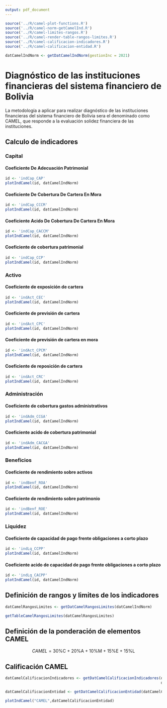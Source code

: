 ```yaml
---
output: pdf_document
---
```


<!-- FUNCIONES NECESARIAS -->
```r
source('../R/camel-plot-functions.R')
source('../R/camel-norm-getCamelInd.R')
source('../R/camel-limites-rangos.R')
source('../R/camel-render-table-rangos-limites.R')
source('../R/camel-calificacion-indicadores.R')
source('../R/camel-calificacion-entidad.R')
```

<!-- DATOS -->
```r
datCamelIndNorm <- getDatCamelIndNorm(gestionInc = 2021)
```

# Diagnóstico de las instituciones financieras del sistema financiero de Bolivia

La metodología a aplicar para realizar diagnóstico de las instituciones financieras del sistema financiero de Bolivia sera el denominado como CAMEL, que responde a la evaluación solidez financiera de las instituciones.

\newpage
## Calculo de indicadores 

### Capital

#### Coeficiente De Adecuación Patrimonial

```r
id <- 'indCap_CAP'
plotIndCamel(id, datCamelIndNorm)
```


\newpage
#### Coeficiente De Cobertura De Cartera En Mora

```r
id <- 'indCap_CCCM'
plotIndCamel(id, datCamelIndNorm)
```

\newpage
#### Coeficiente Acido De Cobertura De Cartera En Mora

```r
id <- 'indCap_CACCM'
plotIndCamel(id, datCamelIndNorm)
```

\newpage
#### Coeficiente de cobertura patrimonial 

```r
id <- 'indCap_CCP'
plotIndCamel(id, datCamelIndNorm)
```

\newpage
### Activo

#### Coeficiente de exposición de cartera

```r
id <- 'indAct_CEC'
plotIndCamel(id, datCamelIndNorm)
```

\newpage
#### Coeficiente de previsión de cartera

```r
id <- 'indAct_CPC'
plotIndCamel(id, datCamelIndNorm)
```

\newpage
#### Coeficiente de previsión de cartera en mora

```r
id <- 'indAct_CPCM'
plotIndCamel(id, datCamelIndNorm)
```

\newpage
#### Coeficiente de reposición de cartera

```r
id <- 'indAct_CRC'
plotIndCamel(id, datCamelIndNorm)
```

\newpage
### Administración

#### Coeficiente de cobertura gastos administrativos

```r
id <- 'indAdm_CCGA'
plotIndCamel(id, datCamelIndNorm)
```

\newpage
#### Coeficiente acido de cobertura patrimonial

```r
id <- 'indAdm_CACGA'
plotIndCamel(id, datCamelIndNorm)
```

\newpage
### Beneficios

#### Coeficiente de rendimiento sobre activos 

```r
id <- 'indBenf_ROA'
plotIndCamel(id, datCamelIndNorm)
```

\newpage
#### Coeficiente de rendimiento sobre patrimonio

```r
id <- 'indBenf_ROE'
plotIndCamel(id, datCamelIndNorm)
```

\newpage
### Liquidez

####  Coeficiente de capacidad de pago frente obligaciones a corto plazo

```r
id <- 'indLq_CCPP'
plotIndCamel(id, datCamelIndNorm)
```

\newpage
#### Coeficiente acido de capacidad de pago frente obligaciones a corto plazo 

```r
id <- 'indLq_CACPP'
plotIndCamel(id, datCamelIndNorm)
```


\newpage
## Definición de rangos y limites de los indicadores

```r
datCamelRangosLimites <- getDatCamelRangosLimites(datCamelIndNorm)
```


```r
getTableCamelRangosLimites(datCamelRangosLimites)
```


## Definición de la ponderación de elementos CAMEL

$$CAMEL = \text{30\%C + 20\%A + 10\%M + 15\%E + 15\%L}$$

\newpage
## Calificación CAMEL

```r
datCamelCalificacionIndicadores <- getDatCamelCalificacionIndicadores(datCamelIndNorm,
                                                                      datCamelRangosLimites)

datCamelCalificacionEntidad <- getDatCamelCalificacionEntidad(datCamelCalificacionIndicadores)
```

```r
plotIndCamel("CAMEL",datCamelCalificacionEntidad)
```



